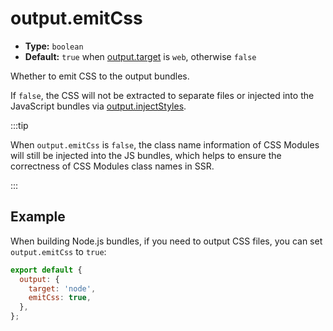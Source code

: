 # output.emitCss

- **Type:** `boolean`
- **Default:** `true` when [output.target](/config/output/target) is `web`, otherwise `false`

Whether to emit CSS to the output bundles.

If `false`, the CSS will not be extracted to separate files or injected into the JavaScript bundles via [output.injectStyles](/config/output/inject-styles).

:::tip

When `output.emitCss` is `false`, the class name information of CSS Modules will still be injected into the JS bundles, which helps to ensure the correctness of CSS Modules class names in SSR.

:::

## Example

When building Node.js bundles, if you need to output CSS files, you can set `output.emitCss` to `true`:

```js
export default {
  output: {
    target: 'node',
    emitCss: true,
  },
};
```
